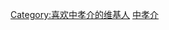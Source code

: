 {{Userbox
  |id={{lang|ja|中孝}}<br>{{lang|ja|介}}
  |id-c=deepskyblue
  |id-fc=navy
  |id-s=12
  |info=这个用户喜欢听'''[[中孝介]]'''的歌。
  |info-c=skyblue
  |info-s=9
  |info-fc=black
  |border-c=black
  |border-s=1
}}<includeonly>[[Category:喜欢中孝介的维基人]]</includeonly>
<noinclude>[[Category:藝人用戶框模板|中孝介]]</noinclude>